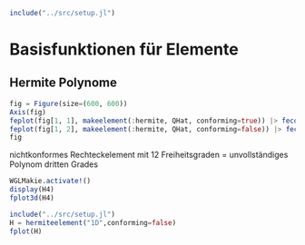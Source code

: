 ```julia
include("../src/setup.jl")
```

# Basisfunktionen für Elemente
## Hermite Polynome
```julia
fig = Figure(size=(600, 600))
Axis(fig)
feplot(fig[1, 1], makeelement(:hermite, QHat, conforming=true)) |> feconf()
feplot(fig[1, 2], makeelement(:hermite, QHat, conforming=false)) |> feconf()
fig
```

nichtkonformes Rechteckelement mit 12 Freiheitsgraden 
= unvollständiges Polynom dritten Grades
```julia
WGLMakie.activate!()
display(H4)
fplot3d(H4)
```

```julia
include("../src/setup.jl")
H = hermiteelement("1D",conforming=false)
fplot(H)
```